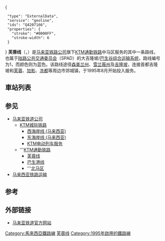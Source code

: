{{expand|time=2017-04-01T14:41:45+08:00}}
{{noteTA
|G1=Railway
}}
{{Infobox rail line
| box_width   = 300
| name        = {{huge|{{rint|my|1}}}}<br> {{rint|my|ktm}} {{rint|my|ktmkomuter}}<br>芙蓉线<br>Seremban Line
| native_name      = Laluan Seremban
| color= #{{rint|KLRT|1}}
| color2      =
| logo        = 
| logo_width  = 
| logo_alt = 
| logo2 = 
| logo_width2 = 
| logo_alt2 = 
| character   = 
| image       = KTMB Class 92 SCS 18 KL Sentral Junction.jpg
| image_width = 300px
| image_alt   = 
| caption     = [[马来亚铁路92型电力动车组|马来亚铁路92型电力动车组]]在[[吉隆坡中央车站|吉隆坡中央车站]]的轨道上
| type        = [[通勤铁路|通勤铁路]]
| system      = [[KTM通勤铁路|KTM通勤铁路]]
| status      = 全线运营
| stations    = 26 + 3未来规划车站
| linenumber = {{rint|my|1}}（蓝色）
| start       = {{KLRT code|KC|05}}[[黑风洞站|黑风洞站]]
| end         = {{KLRT code|KB|17}}[[普罗士邦/淡边站|普罗士邦/淡边站]]
| routes      = [[黑风洞站|黑风洞站]]至[[普罗士邦/淡边站|普罗士邦/淡边站]]
<!-- Operation ----- ----- -->
| open ={{Start date and age|1995|8|14|df=y}}
| lastextension = 
| owner = [[马来亚铁道|马来亚铁道]]
| operator    = [[马来亚铁道|马来亚铁道]]
| depot       = 芙蓉车辆段
| stock       = [[马来亚铁路92型电力动车组|马来亚铁路92型电力动车组]] <br> 37辆6车厢列车<ref>[https://web.archive.org/web/20161122221107/https://dl.dropboxusercontent.com/u/8025357/Rolling%20stocks5.png Rolling stocks formation]</ref>
| linelength  = {{convert|135|km|mi}} 
| gauge       = {{RailGauge|meter|al=on}} 
| conductionsystem = 
| daily_ridership = 
| ridership2  = 
| electrification = AC 25KV [[架空電纜_(鐵路)|高架电缆]]
| speed       = 可达到{{convert|120|km/h|mph|abbr=on}}
| website     = {{URL|ktmb.com.my}}
| map         = [[File:巴生谷综合运输系统路线图中文版_KwongTN.svg|File:巴生谷综合运输系统路线图中文版 KwongTN.svg]]
| map_state   = collapsed
| locale      = {{MAS}}<br>[[雪兰莪|雪兰莪]]<br>[[吉隆坡|吉隆坡]]<br>[[森美兰|森美兰]]<br>[[马六甲|马六甲]]
}}
{{芙蓉线线路图}}
<mapframe text="芙蓉线位置图" width=250 height=350 zoom=9 latitude=2.81129 longitude=101.93947>
{
  "type": "ExternalData",
  "service": "geoline",
  "ids": "Q4207166",
  "properties": {
    "stroke": "#0000FF",
    "stroke-width": 6
  }
}
</mapframe>
'''芙蓉线'''（{{lang-en|'''Seremban Line'''}}，{{lang-ms|'''Laluan Seremban'''}}）是[[马来亚铁路|马来亚铁路公司]]旗下[[KTM通勤铁路|KTM通勤铁路]]中马区服务的其中一条路线，也属于[[陆路公共交通委员会|陆路公共交通委员会]]（SPAD）的大吉隆坡/[[巴生谷综合运输系统|巴生谷综合运输系统]]，路线编号为1，而颜色则为蓝色。该路线途径[[森美兰州|森美兰州]]、[[雪兰莪州|雪兰莪州]]及[[吉隆坡|吉隆坡]]，连接首都吉隆坡和[[芙蓉市|芙蓉]]、[[加影|加影]]、[[冼都|冼都]]等周边市郊城镇，于1995年8月开始投入服务。

==車站列表==
{{芙蓉线车站列表}}

== 参见 ==
* [[马来亚铁道公司|马来亚铁道公司]]
** [[KTM城际铁路|KTM城际铁路]]
*** [[西海岸线_(马来西亚)|西海岸线 (马来西亚)]]
*** [[东海岸线_(马来西亚)|东海岸线 (马来西亚)]]
*** [[KTM电动列车服务|KTM电动列车服务]]
** '''[[KTM通勤铁路|KTM通勤铁路]]
*** [[芙蓉线|芙蓉线]]
*** [[巴生港线|巴生港线]]
*** '''[[KTM通勤铁路北马区|北马区]]
* [[马来西亚铁路运输|马来西亚铁路运输]]

== 参考 ==
{{Reflist}}

== 外部链接 ==
* [http://www.ktmb.com.my/ 马来亚铁道官方网站] {{Wayback|url=http://www.ktmb.com.my/ |date=20151126173623 }}

{{Portal bar|马来西亚|城市轨道交通|铁路}}
{{芙蓉线}}
{{吉隆坡鐵路路線}}
{{马来西亚铁路运输}}
{{东盟城市轨道系统}}
[[Category:馬來西亞鐵路線|Category:馬來西亞鐵路線]]
[[Category:芙蓉线|]]
[[Category:1995年啟用的鐵路線|Category:1995年啟用的鐵路線]]